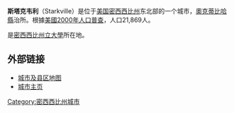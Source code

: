 '''斯塔克韦利'''（Starkville）是位于[[美国|美国]][[密西西比州|密西西比州]]东北部的一个城市，[[奧克蒂比哈縣_(密西西比州)|奧克蒂比哈縣]]治所。根據[[美國2000年人口普查|美國2000年人口普查]]，人口21,869人。

是[[密西西比州立大學|密西西比州立大學]]所在地。

== 外部链接 ==
* [https://web.archive.org/web/20070407085134/http://www.communitylinkcafe.com/maps/starkvillems/starkvillems.htm 城市及县区地图]
* [http://www.starkville.org 城市主页] {{Wayback|url=http://www.starkville.org/ |date=20210123171320 }}
[[Category:密西西比州城市|Category:密西西比州城市]]